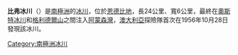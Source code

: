 '''比弗冰川'''（{{lang-en|Beaver Glacier}}）是[[南極洲|南極洲]]的[[冰川|冰川]]，位於[[恩德比地|恩德比地]]，長24公里、寬6公里，最終在[[奧斯特冰川|奧斯特冰川]]和[[格利德爾山|格利德爾山]]之間注入[[阿蒙森灣_(南極洲)|阿蒙森灣]]，[[澳大利亞|澳大利亞]]探險隊首次在1956年10月28日發現該冰川。

{{coord|67|2|S|50|40|E|type:glacier_region:AQ_source:GNIS|display=title}}

{{Antarctica-geo-stub}}
[[Category:南極洲冰川|Category:南極洲冰川]]